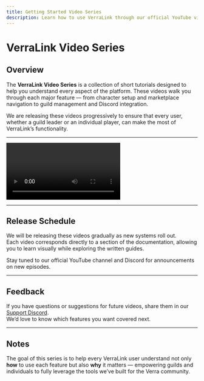 ```yaml
---
title: Getting Started Video Series
description: Learn how to use VerraLink through our official YouTube video series, guiding you step-by-step through each feature.
---
```


# VerraLink Video Series

## Overview
The **VerraLink Video Series** is a collection of short tutorials designed to help you understand every aspect of the platform. These videos walk you through each major feature — from character setup and marketplace navigation to guild management and Discord integration.

We are releasing these videos progressively to ensure that every user, whether a guild leader or an individual player, can make the most of VerraLink’s functionality.

---

<video>
  controls
  className="w-full aspect-video rounded-xl"
  src="https://www.youtube.com/watch?v=KoP9sNFdt24"
</video>

---

## Release Schedule
We will be releasing these videos gradually as new systems roll out.  
Each video corresponds directly to a section of the documentation, allowing you to learn visually while exploring the written guides.

Stay tuned to our official YouTube channel and Discord for announcements on new episodes.

---

## Feedback
If you have questions or suggestions for future videos, share them in our [Support Discord](https://discord.gg/fmmHmsXNW6).  
We’d love to know which features you want covered next.

---

## Notes
The goal of this series is to help every VerraLink user understand not only **how** to use each feature but also **why** it matters — empowering guilds and individuals to fully leverage the tools we’ve built for the Verra community.
